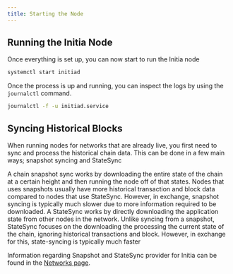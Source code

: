 ```yaml
---
title: Starting the Node
---
```


## Running the Initia Node

Once everything is set up, you can now start to run the Initia node

```sh
systemctl start initiad
```

Once the process is up and running, you can inspect the logs by using the `journalctl` command.

```sh
journalctl -f -u initiad.service
```

## Syncing Historical Blocks

When running nodes for networks that are already live, you first need to sync and process the historical chain data. This can be done in a few main ways; snapshot syncing and StateSync

<Tabs>  
  <Tab title="Snapshots">
    A chain snapshot sync works by downloading the entire state of the chain at a certain height and then running the node off of that states. Nodes that uses snapshots usually have more historical transaction and block data compared to nodes that use StateSync. However, in exchange, snapshot syncing is typically much slower due to more information required to be downloaded.
  </Tab>
  <Tab title="StateSync">
  A StateSync works by directly downloading the application state from other nodes in the network. Unlike syncing from a snapshot, StateSync focuses on the downloading the processing the current state of the chain, ignoring historical transactions and block. However, in exchange for this, state-syncing is typically much faster
  </Tab>
</Tabs>

Information regarding Snapshot and StateSync provider for Initia can be found in the [Networks page](/resources/developer/network-information).
